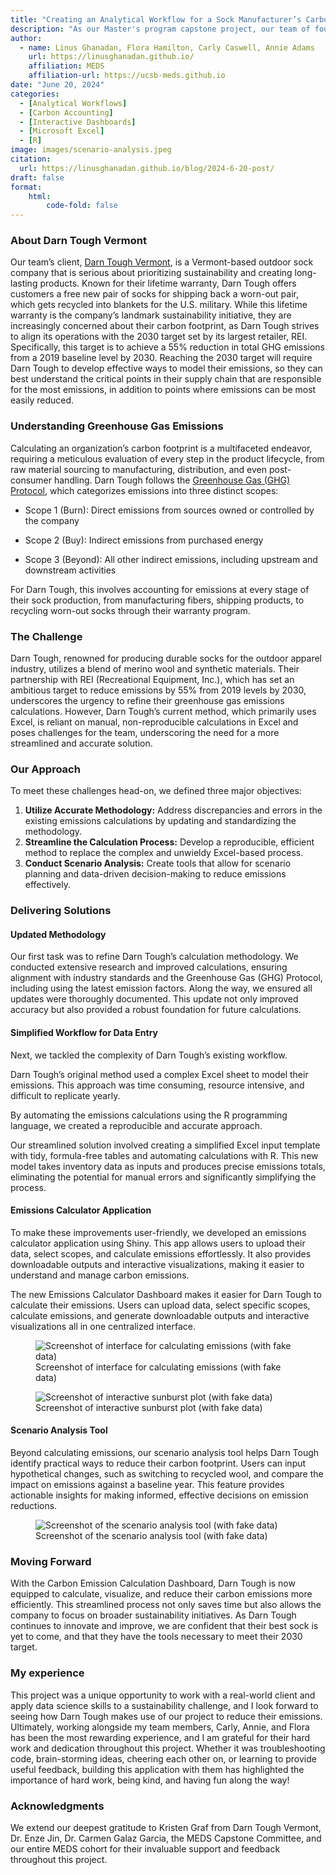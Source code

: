 ```yaml
---
title: "Creating an Analytical Workflow for a Sock Manufacturer’s Carbon Accounting and Sustainability Analysis"
description: "As our Master's program capstone project, our team of four helped Darn Tough, a Vermont-based outdoor sock company, streamline their carbon accounting process."
author: 
  - name: Linus Ghanadan, Flora Hamilton, Carly Caswell, Annie Adams
    url: https://linusghanadan.github.io/
    affiliation: MEDS
    affiliation-url: https://ucsb-meds.github.io
date: "June 20, 2024"
categories:
  - [Analytical Workflows]
  - [Carbon Accounting]
  - [Interactive Dashboards]
  - [Microsoft Excel]
  - [R]
image: images/scenario-analysis.jpeg
citation:
  url: https://linusghanadan.github.io/blog/2024-6-20-post/
draft: false
format:
    html:
        code-fold: false
---
```


### About Darn Tough Vermont

Our team's client, [Darn Tough Vermont](https://darntough.com/), is a Vermont-based outdoor sock company that is serious about prioritizing sustainability and creating long-lasting products. Known for their lifetime warranty, Darn Tough offers customers a free new pair of socks for shipping back a worn-out pair, which gets recycled into blankets for the U.S. military. While this lifetime warranty is the company's landmark sustainability initiative, they are increasingly concerned about their carbon footprint, as Darn Tough strives to align its operations with the 2030 target set by its largest retailer, REI. Specifically, this target is to achieve a 55% reduction in total GHG emissions from a 2019 baseline level by 2030. Reaching the 2030 target will require Darn Tough to develop effective ways to model their emissions, so they can best understand the critical points in their supply chain that are responsible for the most emissions, in addition to points where emissions can be most easily reduced.

### Understanding Greenhouse Gas Emissions

Calculating an organization's carbon footprint is a multifaceted endeavor, requiring a meticulous evaluation of every step in the product lifecycle, from raw material sourcing to manufacturing, distribution, and even post-consumer handling. Darn Tough follows the [Greenhouse Gas (GHG) Protocol](https://ghgprotocol.org/), which categorizes emissions into three distinct scopes:

-   Scope 1 (Burn): Direct emissions from sources owned or controlled by the company

-   Scope 2 (Buy): Indirect emissions from purchased energy

-   Scope 3 (Beyond): All other indirect emissions, including upstream and downstream activities

For Darn Tough, this involves accounting for emissions at every stage of their sock production, from manufacturing fibers, shipping products, to recycling worn-out socks through their warranty program.

### The Challenge

Darn Tough, renowned for producing durable socks for the outdoor apparel industry, utilizes a blend of merino wool and synthetic materials. Their partnership with REI (Recreational Equipment, Inc.), which has set an ambitious target to reduce emissions by 55% from 2019 levels by 2030, underscores the urgency to refine their greenhouse gas emissions calculations. However, Darn Tough's current method, which primarily uses Excel, is reliant on manual, non-reproducible calculations in Excel and poses challenges for the team, underscoring the need for a more streamlined and accurate solution.

### Our Approach

To meet these challenges head-on, we defined three major objectives:

1.  **Utilize Accurate Methodology:** Address discrepancies and errors in the existing emissions calculations by updating and standardizing the methodology.
2.  **Streamline the Calculation Process:** Develop a reproducible, efficient method to replace the complex and unwieldy Excel-based process.
3.  **Conduct Scenario Analysis:** Create tools that allow for scenario planning and data-driven decision-making to reduce emissions effectively.

### Delivering Solutions

#### Updated Methodology

Our first task was to refine Darn Tough's calculation methodology. We conducted extensive research and improved calculations, ensuring alignment with industry standards and the Greenhouse Gas (GHG) Protocol, including using the latest emission factors. Along the way, we ensured all updates were thoroughly documented. This update not only improved accuracy but also provided a robust foundation for future calculations.

#### Simplified Workflow for Data Entry

Next, we tackled the complexity of Darn Tough's existing workflow.

Darn Tough's original method used a complex Excel sheet to model their emissions. This approach was time consuming, resource intensive, and difficult to replicate yearly.

By automating the emissions calculations using the R programming language, we created a reproducible and accurate approach.

Our streamlined solution involved creating a simplified Excel input template with tidy, formula-free tables and automating calculations with R. This new model takes inventory data as inputs and produces precise emissions totals, eliminating the potential for manual errors and significantly simplifying the process.

#### Emissions Calculator Application

To make these improvements user-friendly, we developed an emissions calculator application using Shiny. This app allows users to upload their data, select scopes, and calculate emissions effortlessly. It also provides downloadable outputs and interactive visualizations, making it easier to understand and manage carbon emissions.

The new Emissions Calculator Dashboard makes it easier for Darn Tough to calculate their emissions. Users can upload data, select specific scopes, calculate emissions, and generate downloadable outputs and interactive visualizations all in one centralized interface.

![Screenshot of interface for calculating emissions (with fake data)](images/dashboard-image.jpeg)

![Screenshot of interactive sunburst plot (with fake data)](images/visualization-image.jpeg)

#### Scenario Analysis Tool

Beyond calculating emissions, our scenario analysis tool helps Darn Tough identify practical ways to reduce their carbon footprint. Users can input hypothetical changes, such as switching to recycled wool, and compare the impact on emissions against a baseline year. This feature provides actionable insights for making informed, effective decisions on emission reductions.

![Screenshot of the scenario analysis tool (with fake data)](images/scenario-analysis.jpeg)

### Moving Forward

With the Carbon Emission Calculation Dashboard, Darn Tough is now equipped to calculate, visualize, and reduce their carbon emissions more efficiently. This streamlined process not only saves time but also allows the company to focus on broader sustainability initiatives. As Darn Tough continues to innovate and improve, we are confident that their best sock is yet to come, and that they have the tools necessary to meet their 2030 target.

### My experience

This project was a unique opportunity to work with a real-world client and apply data science skills to a sustainability challenge, and I look forward to seeing how Darn Tough makes use of our project to reduce their emissions. Ultimately, working alongside my team members, Carly, Annie, and Flora has been the most rewarding experience, and I am grateful for their hard work and dedication throughout this project. Whether it was troubleshooting code, brain-storming ideas, cheering each other on, or learning to provide useful feedback, building this application with them has highlighted the importance of hard work, being kind, and having fun along the way!

### Acknowledgments

We extend our deepest gratitude to Kristen Graf from Darn Tough Vermont, Dr. Enze Jin, Dr. Carmen Galaz Garcia, the MEDS Capstone Committee, and our entire MEDS cohort for their invaluable support and feedback throughout this project.
